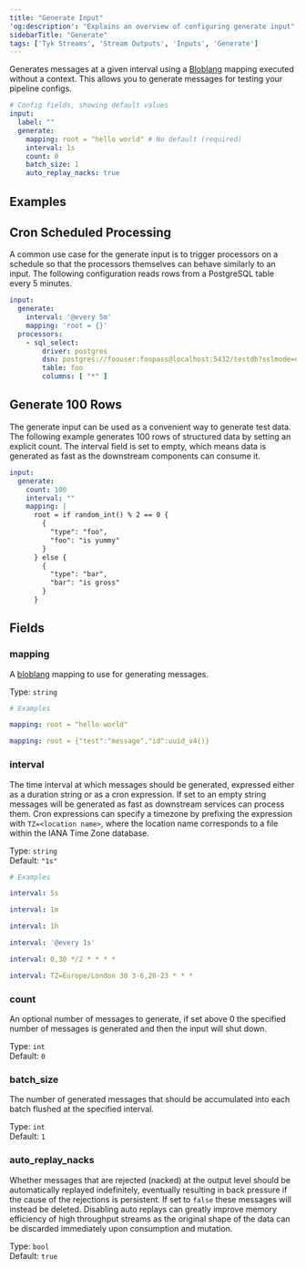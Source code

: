 ```yaml
---
title: "Generate Input"
'og:description': "Explains an overview of configuring generate input"
sidebarTitle: "Generate"
tags: ['Tyk Streams', 'Stream Outputs', 'Inputs', 'Generate']
---
```


Generates messages at a given interval using a [Bloblang](/5.6/product-stack/tyk-streaming/configuration/common-configuration/interpolation#bloblang-queries) mapping executed without a context. This allows you to generate messages for testing your pipeline configs.

```yml
# Config fields, showing default values
input:
  label: ""
  generate:
    mapping: root = "hello world" # No default (required)
    interval: 1s
    count: 0
    batch_size: 1
    auto_replay_nacks: true
```

## Examples

## Cron Scheduled Processing

A common use case for the generate input is to trigger processors on a schedule so that the processors themselves can behave similarly to an input. The following configuration reads rows from a PostgreSQL table every 5 minutes.

```yaml
input:
  generate:
    interval: '@every 5m'
    mapping: 'root = {}'
  processors:
    - sql_select:
        driver: postgres
        dsn: postgres://foouser:foopass@localhost:5432/testdb?sslmode=disable
        table: foo
        columns: [ "*" ]
```

## Generate 100 Rows

The generate input can be used as a convenient way to generate test data. The following example generates 100 rows of structured data by setting an explicit count. The interval field is set to empty, which means data is generated as fast as the downstream components can consume it.

```yaml
input:
  generate:
    count: 100
    interval: ""
    mapping: |
      root = if random_int() % 2 == 0 {
        {
          "type": "foo",
          "foo": "is yummy"
        }
      } else {
        {
          "type": "bar",
          "bar": "is gross"
        }
      }
```

## Fields

### mapping

A [bloblang](/5.6/product-stack/tyk-streaming/configuration/common-configuration/interpolation#bloblang-queries) mapping to use for generating messages.


Type: `string`  

```yml
# Examples

mapping: root = "hello world"

mapping: root = {"test":"message","id":uuid_v4()}
```

### interval

The time interval at which messages should be generated, expressed either as a duration string or as a cron expression. If set to an empty string messages will be generated as fast as downstream services can process them. Cron expressions can specify a timezone by prefixing the expression with `TZ=<location name>`, where the location name corresponds to a file within the IANA Time Zone database.


Type: `string`  
Default: `"1s"`  

```yml
# Examples

interval: 5s

interval: 1m

interval: 1h

interval: '@every 1s'

interval: 0,30 */2 * * * *

interval: TZ=Europe/London 30 3-6,20-23 * * *
```

### count

An optional number of messages to generate, if set above 0 the specified number of messages is generated and then the input will shut down.


Type: `int`  
Default: `0`  

### batch_size

The number of generated messages that should be accumulated into each batch flushed at the specified interval.


Type: `int`  
Default: `1`  

### auto_replay_nacks

Whether messages that are rejected (nacked) at the output level should be automatically replayed indefinitely, eventually resulting in back pressure if the cause of the rejections is persistent. If set to `false` these messages will instead be deleted. Disabling auto replays can greatly improve memory efficiency of high throughput streams as the original shape of the data can be discarded immediately upon consumption and mutation.


Type: `bool`  
Default: `true`  
